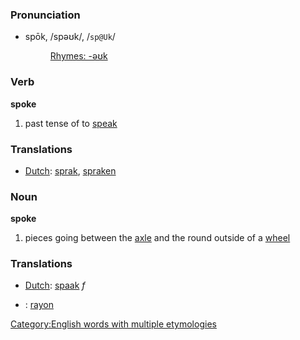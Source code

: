 ===Pronunciation===
*spōk, /spəʊk/, /<tt>sp@Uk</tt>/
*:[[Rhymes:English:-əʊk|Rhymes: -əʊk]]

=== Verb ===

'''spoke'''

# past tense of to [[speak]]

=== Translations ===
*[[Dutch]]: [[sprak]], [[spraken]]

=== Noun ===

'''spoke'''

# pieces going between the [[axle]] and the round outside of a [[wheel]]

=== Translations ===
*[[Dutch]]: [[spaak]] ''f''
*{{fr}}: [[rayon]]
[[Category:English words with multiple etymologies]]